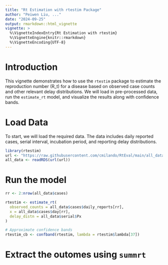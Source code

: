 ```yaml
---
title: "Rt Estimation with rtestim Package"
author: "Peiwen Liu, ..."
date: "2024-09-25"
output: rmarkdown::html_vignette
vignette: >
  %\VignetteIndexEntry{Rt Estimation with rtestim}
  %\VignetteEngine{knitr::rmarkdown}
  %\VignetteEncoding{UTF-8}
---
```


# Introduction

This vignette demonstrates how to use the `rtestim` package to estimate the reproduction number \(R_t\) for a disease based on observed case counts and other relevant delay distributions. We will load in pre-processed data, run the `estimate_rt` model, and visualize the results along with confidence bands.

# Load Data

To start, we will load the required data. The data includes daily reported cases, serial interval, incubation period, and reporting delay distributions.

```r
library(rtestim)
url <- "https://raw.githubusercontent.com/cmilando/RtEval/main/all_data.RDS"
all_data <- readRDS(url(url))

```


# Run the model
```r
rr <- 2:nrow(all_data$cases)

rtestim <- estimate_rt(
  observed_counts = all_data$cases$daily_reports[rr],
  x = all_data$cases$day[rr],
  delay_distn = all_data$serial$Px
)

# Approximate confidence bands
rtestim_cb <- confband(rtestim, lambda = rtestim$lambda[37])
```

# Extract the outomes using `summrt`
